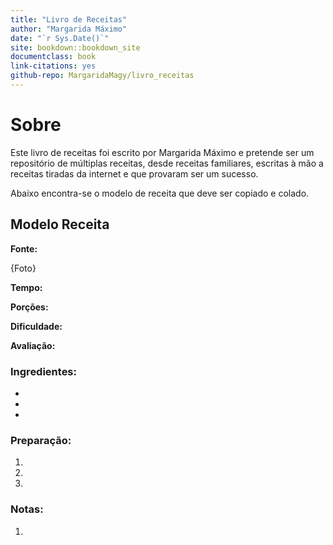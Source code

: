 ```yaml
---
title: "Livro de Receitas"
author: "Margarida Máximo"
date: "`r Sys.Date()`"
site: bookdown::bookdown_site
documentclass: book
link-citations: yes
github-repo: MargaridaMagy/livro_receitas
---
```


# Sobre {.unnumbered}

Este livro de receitas foi escrito por Margarida Máximo e pretende ser um repositório de múltiplas receitas, desde receitas familiares, escritas à mão a receitas tiradas da internet e que provaram ser um sucesso.

Abaixo encontra-se o modelo de receita que deve ser copiado e colado.

## Modelo Receita

**Fonte:**

{Foto}

**Tempo:**

**Porções:**

**Dificuldade:**

**Avaliação:**

### Ingredientes:

-   

-   

-   

### Preparação:

1.  

2.  

3.  

### Notas:

1.  
